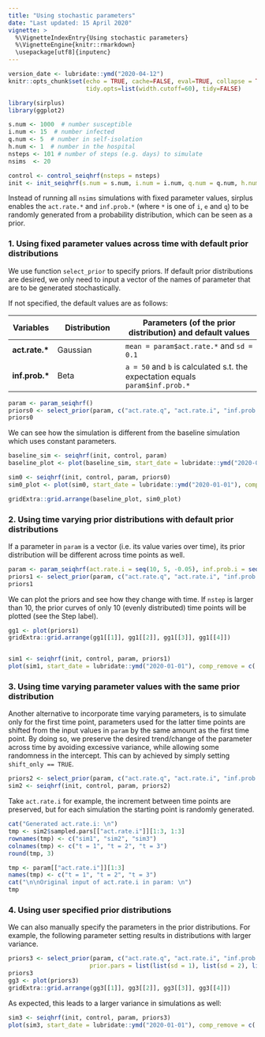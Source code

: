 ```yaml
---
title: "Using stochastic parameters"
date: "Last updated: 15 April 2020"
vignette: >
  %\VignetteIndexEntry{Using stochastic parameters}
  %\VignetteEngine{knitr::rmarkdown}
  \usepackage[utf8]{inputenc}
---
```


```r
version_date <- lubridate::ymd("2020-04-12")
knitr::opts_chunk$set(echo = TRUE, cache=FALSE, eval=TRUE, collapse = TRUE,
                      tidy.opts=list(width.cutoff=60), tidy=FALSE)
```


```r
library(sirplus)
library(ggplot2)

s.num <- 1000  # number susceptible
i.num <- 15  # number infected
q.num <- 5  # number in self-isolation
h.num <- 1  # number in the hospital
nsteps <- 101 # number of steps (e.g. days) to simulate
nsims  <- 20

control <- control_seiqhrf(nsteps = nsteps)
init <- init_seiqhrf(s.num = s.num, i.num = i.num, q.num = q.num, h.num = h.num)
```

Instead of running all `nsims` simulations with fixed parameter values, 
sirplus enables the `act.rate.*` and `inf.prob.*` (where `*` is one of `i`, `e` and `q`)
to be randomly generated from a probability distribution, 
which can be seen as a prior. 

### 1. Using fixed parameter values across time with default prior distributions

We use function `select_prior` to specify priors.
If default prior distributions are desired, we only need to input a vector of the names of parameter that are to be generated stochastically. 

If not specified, the default values are as follows:

| Variables  | Distribution     | Parameters (of the prior distribution) and default values    |
|-------------|----------------------------| --------------------------------------------------------|
| **act.rate.\* **     | Gaussian  | `mean = param$act.rate.*` and `sd = 0.1`  | 
| **inf.prob.\* **     | Beta  | `a = 50` and `b` is calculated s.t. the expectation equals `param$inf.prob.*` | 

```r
param <- param_seiqhrf()
priors0 <- select_prior(param, c("act.rate.q", "act.rate.i", "inf.prob.i", "inf.prob.e"))
priors0
```

We can see how the simulation is different from the baseline simulation which uses constant parameters. 
```r
baseline_sim <- seiqhrf(init, control, param)
baseline_plot <- plot(baseline_sim, start_date = lubridate::ymd("2020-01-01"), comp_remove = c('s.num', 'r.num'), plot_title = 'Baseline Model')

sim0 <- seiqhrf(init, control, param, priors0)
sim0_plot <- plot(sim0, start_date = lubridate::ymd("2020-01-01"), comp_remove = c('s.num', 'r.num'), plot_title = 'Default priors')

gridExtra::grid.arrange(baseline_plot, sim0_plot)
```



### 2. Using time varying prior distributions with default prior distributions

If a parameter in `param` is a vector (i.e. its value varies over time), its prior distribution will be different across time points as well. 

```r
param <- param_seiqhrf(act.rate.i = seq(10, 5, -0.05), inf.prob.i = seq(0.1, 0.05, -0.0005))
priors1 <- select_prior(param, c("act.rate.q", "act.rate.i", "inf.prob.i", "inf.prob.e"))
priors1
```

We can plot the priors and see how they change with time.
If `nstep` is larger than 10, the prior curves of only 10 (evenly distributed) time points will be plotted (see the Step label). 
```r
gg1 <- plot(priors1)
gridExtra::grid.arrange(gg1[[1]], gg1[[2]], gg1[[3]], gg1[[4]])


sim1 <- seiqhrf(init, control, param, priors1)
plot(sim1, start_date = lubridate::ymd("2020-01-01"), comp_remove = c('s.num', 'r.num'), plot_title = 'Priors with larger variance')
```

### 3. Using time varying parameter values with the same prior distribution 

Another alternative to incorporate time varying parameters, is to simulate only for the first time point, 
parameters used for the latter time points are shifted from the input values in `param` by the same amount as the first time point. 
By doing so, we preserve the desired trend/change of the parameter across time by avoiding excessive variance,  while allowing some randomness in the intercept. This can by achieved by simply setting `shift_only == TRUE`.

```r
priors2 <- select_prior(param, c("act.rate.q", "act.rate.i", "inf.prob.i", "inf.prob.e"), shift_only = TRUE)
sim2 <- seiqhrf(init, control, param, priors2)
```

Take `act.rate.i` for example, the increment between time points are preserved, but for each simulation the starting point is randomly generated. 
```r
cat("Generated act.rate.i: \n")
tmp <- sim2$sampled.pars[["act.rate.i"]][1:3, 1:3]
rownames(tmp) <- c("sim1", "sim2", "sim3")
colnames(tmp) <- c("t = 1", "t = 2", "t = 3")
round(tmp, 3)

tmp <- param[["act.rate.i"]][1:3]
names(tmp) <- c("t = 1", "t = 2", "t = 3")
cat("\n\nOriginal input of act.rate.i in param: \n")
tmp
```

### 4. Using user specified prior distributions 

We can also manually specify the parameters in the prior distributions. 
For example, the following parameter setting results in distributions with larger variance. 
```r
priors3 <- select_prior(param, c("act.rate.q", "act.rate.i", "inf.prob.i", "inf.prob.e"), prior.dist = c("gaussian", "gaussian", "beta", "beta"),
                       prior.pars = list(list(sd = 1), list(sd = 2), list(a = 1), list(a = 10)))
priors3
gg3 <- plot(priors3)
gridExtra::grid.arrange(gg3[[1]], gg3[[2]], gg3[[3]], gg3[[4]])
```

As expected, this leads to a larger variance in simulations as well:
```r
sim3 <- seiqhrf(init, control, param, priors3)
plot(sim3, start_date = lubridate::ymd("2020-01-01"), comp_remove = c('s.num', 'r.num'), plot_title = 'Default priors')
```
